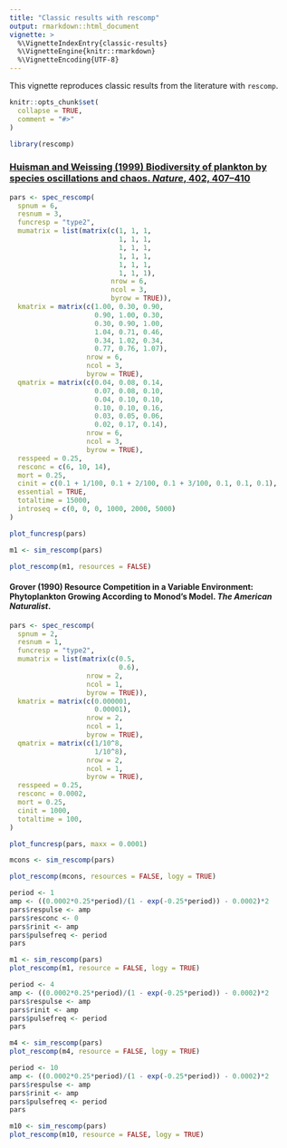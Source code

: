 ```yaml
---
title: "Classic results with rescomp"
output: rmarkdown::html_document
vignette: >
  %\VignetteIndexEntry{classic-results}
  %\VignetteEngine{knitr::rmarkdown}
  %\VignetteEncoding{UTF-8}
---
```


This vignette reproduces classic results from the literature with `rescomp`.

```r
knitr::opts_chunk$set(
  collapse = TRUE,
  comment = "#>"
)
```

```r
library(rescomp)
```

### [Huisman and Weissing (1999) Biodiversity of plankton by species oscillations and chaos. *Nature*, 402, 407–410](https://www.nature.com/articles/46540)


```r
pars <- spec_rescomp(
  spnum = 6, 
  resnum = 3,
  funcresp = "type2",
  mumatrix = list(matrix(c(1, 1, 1, 
                           1, 1, 1, 
                           1, 1, 1, 
                           1, 1, 1, 
                           1, 1, 1,
                           1, 1, 1), 
                         nrow = 6, 
                         ncol = 3,
                         byrow = TRUE)),
  kmatrix = matrix(c(1.00, 0.30, 0.90,
                     0.90, 1.00, 0.30,
                     0.30, 0.90, 1.00,
                     1.04, 0.71, 0.46,
                     0.34, 1.02, 0.34,
                     0.77, 0.76, 1.07), 
                   nrow = 6, 
                   ncol = 3,
                   byrow = TRUE),
  qmatrix = matrix(c(0.04, 0.08, 0.14,
                     0.07, 0.08, 0.10,
                     0.04, 0.10, 0.10,
                     0.10, 0.10, 0.16,
                     0.03, 0.05, 0.06,
                     0.02, 0.17, 0.14), 
                   nrow = 6, 
                   ncol = 3,
                   byrow = TRUE),
  resspeed = 0.25,
  resconc = c(6, 10, 14),
  mort = 0.25,
  cinit = c(0.1 + 1/100, 0.1 + 2/100, 0.1 + 3/100, 0.1, 0.1, 0.1),
  essential = TRUE,
  totaltime = 15000, 
  introseq = c(0, 0, 0, 1000, 2000, 5000)
)
```
```r
plot_funcresp(pars)
```



```r
m1 <- sim_rescomp(pars)
```

```r
plot_rescomp(m1, resources = FALSE)
```

#### Grover (1990) Resource Competition in a Variable Environment: Phytoplankton Growing According to Monod's Model. *The American Naturalist*.


```r
pars <- spec_rescomp(
  spnum = 2, 
  resnum = 1,
  funcresp = "type2",
  mumatrix = list(matrix(c(0.5, 
                           0.6), 
                   nrow = 2, 
                   ncol = 1,
                   byrow = TRUE)),
  kmatrix = matrix(c(0.000001, 
                     0.00001), 
                   nrow = 2, 
                   ncol = 1,
                   byrow = TRUE),
  qmatrix = matrix(c(1/10^8,
                     1/10^8), 
                   nrow = 2, 
                   ncol = 1,
                   byrow = TRUE),
  resspeed = 0.25,
  resconc = 0.0002,
  mort = 0.25,
  cinit = 1000,
  totaltime = 100, 
)
```

```r
plot_funcresp(pars, maxx = 0.0001)
```

```r
mcons <- sim_rescomp(pars)
```


```r
plot_rescomp(mcons, resources = FALSE, logy = TRUE)
```


```r
period <- 1
amp <- ((0.0002*0.25*period)/(1 - exp(-0.25*period)) - 0.0002)*2
pars$respulse <- amp
pars$resconc <- 0
pars$rinit <- amp
pars$pulsefreq <- period
pars
```

```r
m1 <- sim_rescomp(pars)
plot_rescomp(m1, resource = FALSE, logy = TRUE)
```


```r
period <- 4
amp <- ((0.0002*0.25*period)/(1 - exp(-0.25*period)) - 0.0002)*2
pars$respulse <- amp
pars$rinit <- amp
pars$pulsefreq <- period
pars
```

```r
m4 <- sim_rescomp(pars)
plot_rescomp(m4, resource = FALSE, logy = TRUE)
```


```r
period <- 10
amp <- ((0.0002*0.25*period)/(1 - exp(-0.25*period)) - 0.0002)*2
pars$respulse <- amp
pars$rinit <- amp
pars$pulsefreq <- period
pars
```

```r
m10 <- sim_rescomp(pars)
plot_rescomp(m10, resource = FALSE, logy = TRUE)
```
